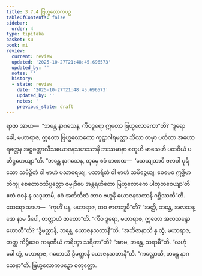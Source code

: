 ```yaml
---
title: 3.7.4 ဗြဟ္မလောကပဉှ
tableOfContents: false
sidebar:
  order: 4
type: tipitaka
basket: su
book: mi
review:
  current: review
  updated: '2025-10-27T21:48:45.696573'
  updated_by: ''
  notes: ''
  history:
  - state: review
    date: '2025-10-27T21:48:45.696573'
    updated_by: ''
    notes: ''
    previous_state: draft
---
```



<ReviewStatus review={frontmatter.review} showDetails={true} />

<HypothesisAnnotation frontmatter={frontmatter} />

<DynamicBreadcrumb />

<Division number="97" book="mi" e="ch" v="28">

<Paragraph number="465" book="mi">
ရာဇာ အာဟ—  “ဘန္တေ နာဂသေန, ကီဝဒူရော ဣတော ဗြဟ္မလောကော”တိ? “ဒူရော ခေါ, မဟာရာဇ, ဣတော ဗြဟ္မလောကော ကူဋာဂါရမတ္တာ သိလာ တမှာ ပတိတာ အဟောရတ္တေန အဋ္ဌစတ္တာလီသယောဇနသဟဿာနိ ဘဿမာနာ စတူဟိ မာသေဟိ ပထဝိယံ ပတိဋ္ဌဟေယျာ”တိ.
</Paragraph>

<Paragraph number="466" book="mi">
“ဘန္တေ နာဂသေန, တုမှေ ဧဝံ ဘဏထ—  ‘သေယျထာပိ ဗလဝါ ပုရိသော သမိဉ္ဇိတံ ဝါ ဗာဟံ ပသာရေယျ, ပသာရိတံ ဝါ ဗာဟံ သမိဉ္ဇေယျ; ဧဝမေဝ ဣဒ္ဓိမာ ဘိက္ခု စေတောဝသိပ္ပတ္တော ဇမ္ဗုဒီပေ အန္တရဟိတော ဗြဟ္မလောကေ ပါတုဘဝေယျာ’တိ ဧတံ ဝစနံ န သဒ္ဒဟာမိ, ဧဝံ အတိသီဃံ တာဝ ဗဟူနိ ယောဇနသတာနိ ဂစ္ဆိဿတီ”တိ.
</Paragraph>

<Paragraph number="467" book="mi">
ထေရော အာဟ—  “ကုဟိံ ပန, မဟာရာဇ, တဝ ဇာတဘူမီ”တိ? “အတ္ထိ, ဘန္တေ, အလသန္ဒော နာမ ဒီပေါ, တတ္ထာဟံ ဇာတော”တိ. “ကီဝ ဒူရော, မဟာရာဇ, ဣတော အလသန္ဒော ဟောတီ”တိ? “ဒွိမတ္တာနိ, ဘန္တေ, ယောဇနသတာနီ”တိ. “အဘိဇာနာသိ နု တွံ, မဟာရာဇ, တတ္ထ ကိဉ္စိဒေဝ ကရဏီယံ ကရိတွာ သရိတာ”တိ? “အာမ, ဘန္တေ, သရာမီ”တိ. “လဟုံ ခေါ တွံ, မဟာရာဇ, ဂတောသိ ဒွိမတ္တာနိ ယောဇနသတာနီ”တိ.
</Paragraph>

<Paragraph number="468" book="mi">
“ကလ္လောသိ, ဘန္တေ နာဂသေနာ”တိ.

</Paragraph>
</Division>

<Paragraph number="469" type="center" book="mi">
ဗြဟ္မလောကပဉှော စတုတ္ထော.
</Paragraph>